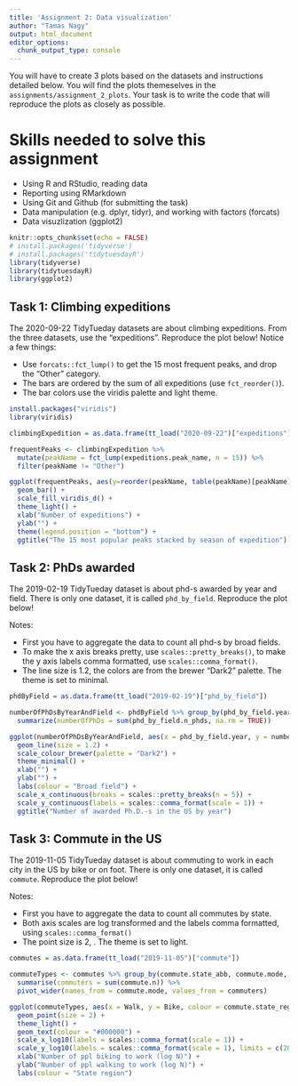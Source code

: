 ```yaml
---
title: 'Assignment 2: Data visualization'
author: "Tamas Nagy"
output: html_document
editor_options: 
  chunk_output_type: console
---
```


You will have to create 3 plots based on the datasets and instructions detailed below. You will find the plots themeselves in the `assignments/assignment_2_plots`. Your task is to write the code that will reproduce the plots as closely as possible.

# Skills needed to solve this assignment

-   Using R and RStudio, reading data
-   Reporting using RMarkdown
-   Using Git and Github (for submitting the task)
-   Data manipulation (e.g. dplyr, tidyr), and working with factors (forcats)
-   Data visuzlization (ggplot2)

```r
knitr::opts_chunk$set(echo = FALSE)
# install.packages('tidyverse')
# install.packages('tidytuesdayR')
library(tidyverse)
library(tidytuesdayR)
library(ggplot2)
```

## Task 1: Climbing expeditions

The 2020-09-22 TidyTueday datasets are about climbing expeditions. From the three datasets, use the "expeditions". Reproduce the plot below! Notice a few things:

-   Use `forcats::fct_lump()` to get the 15 most frequent peaks, and drop the "Other" category.
-   The bars are ordered by the sum of all expeditions (use `fct_reorder()`).
-   The bar colors use the viridis palette and light theme.

```r
install.packages("viridis")
library(viridis)

climbingExpedition = as.data.frame(tt_load("2020-09-22")["expeditions"])

frequentPeaks <- climbingExpedition %>%
  mutate(peakName = fct_lump(expeditions.peak_name, n = 15)) %>%
  filter(peakName != "Other")

ggplot(frequentPeaks, aes(y=reorder(peakName, table(peakName)[peakName]), fill=expeditions.season)) +
  geom_bar() +
  scale_fill_viridis_d() +
  theme_light() +
  xlab("Number of expeditions") +
  ylab("") +
  theme(legend.position = "bottom") +
  ggtitle("The 15 most popular peaks stacked by season of expedition")

```

## Task 2: PhDs awarded

The 2019-02-19 TidyTueday dataset is about phd-s awarded by year and field. There is only one dataset, it is called `phd_by_field`. Reproduce the plot below!

Notes:

-   First you have to aggregate the data to count all phd-s by broad fields.
-   To make the x axis breaks pretty, use `scales::pretty_breaks()`, to make the y axis labels comma formatted, use `scales::comma_format()`.
-   The line size is 1.2, the colors are from the brewer "Dark2" palette. The theme is set to minimal.

```r
phdByField = as.data.frame(tt_load("2019-02-19")["phd_by_field"])

numberOfPhDsByYearAndField <- phdByField %>% group_by(phd_by_field.year, phd_by_field.broad_field) %>%
  summarize(numberOfPhDs = sum(phd_by_field.n_phds, na.rm = TRUE))

ggplot(numberOfPhDsByYearAndField, aes(x = phd_by_field.year, y = numberOfPhDs, colour = phd_by_field.broad_field)) +
  geom_line(size = 1.2) +
  scale_colour_brewer(palette = "Dark2") +
  theme_minimal() +
  xlab("") +
  ylab("") +
  labs(colour = "Broad field") +
  scale_x_continuous(breaks = scales::pretty_breaks(n = 5)) +
  scale_y_continuous(labels = scales::comma_format(scale = 1)) +
  ggtitle("Number of awarded Ph.D.-s in the US by year")

```

## Task 3: Commute in the US

The 2019-11-05 TidyTueday dataset is about commuting to work in each city in the US by bike or on foot. There is only one dataset, it is called `commute`. Reproduce the plot below!

Notes:

-   First you have to aggregate the data to count all commutes by state.
-   Both axis scales are log transformed and the labels comma formatted, using `scales::comma_format()`
-   The point size is 2, . The theme is set to light.

```r
commutes = as.data.frame(tt_load("2019-11-05")["commute"])

commuteTypes <- commutes %>% group_by(commute.state_abb, commute.mode, commute.state_region) %>%
  summarise(commuters = sum(commute.n)) %>%
  pivot_wider(names_from = commute.mode, values_from = commuters)

ggplot(commuteTypes, aes(x = Walk, y = Bike, colour = commute.state_region, label = commute.state_abb)) +
  geom_point(size = 2) +
  theme_light() +
  geom_text(colour = "#000000") +
  scale_x_log10(labels = scales::comma_format(scale = 1)) +
  scale_y_log10(labels = scales::comma_format(scale = 1), limits = c(20, NA)) +
  xlab("Number of ppl biking to work (log N)") +
  ylab("Number of ppl walking to work (log N)") +
  labs(colour = "State region")

```
